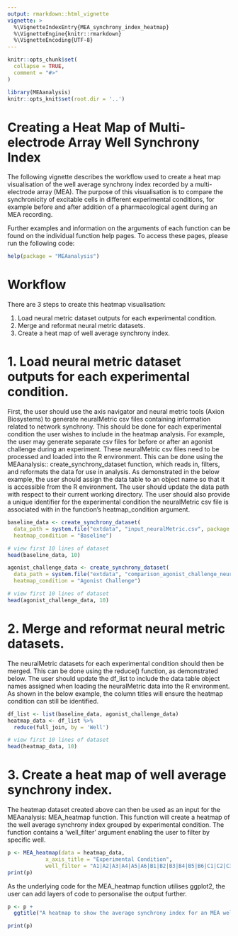 ```yaml
---
output: rmarkdown::html_vignette
vignette: >
  %\VignetteIndexEntry{MEA_synchrony_index_heatmap}
  %\VignetteEngine{knitr::rmarkdown}
  %\VignetteEncoding{UTF-8}
---
```


```r
knitr::opts_chunk$set(
  collapse = TRUE,
  comment = "#>"
)
```

```r
library(MEAanalysis)
knitr::opts_knit$set(root.dir = '..')
```


# Creating a Heat Map of Multi-electrode Array Well Synchrony Index

The following vignette describes the workflow used to create a heat map visualisation of the well average synchrony index recorded by a multi-electrode array (MEA). The purpose of this visualisation is to compare the synchronicity of excitable cells in different experimental conditions, for example before and after addition of a pharmacological agent during an MEA recording.

Further examples and information on the arguments of each function can be found on the individual function help pages. To access these pages, please run the following code:

```r
help(package = "MEAanalysis")
```

# Workflow

There are 3 steps to create this heatmap visualisation:

1. Load neural metric dataset outputs for each experimental condition.
2. Merge and reformat neural metric datasets.
3. Create a heat map of well average synchrony index.

# 1. Load neural metric dataset outputs for each experimental condition.

First, the user should use the axis navigator and neural metric tools (Axion Biosystems) to generate neuralMetric csv files containing information related to network synchrony. This should be done for each experimental condition the user wishes to include in the heatmap analysis. For example, the user may generate separate csv files for before or after an agonist challenge during an experiment. These neuralMetric csv files need to be processed and loaded into the R environment. This can be done using the MEAanalysis:: create_synchrony_dataset function, which reads in, filters, and reformats the data for use in analysis. As demonstrated in the below example, the user should assign the data table to an object name so that it is accessible from the R environment.  The user should update the data path with respect to their current working directory. The user should also provide a unique identifier for the experimental condition the neuralMetric csv file is associated with in the function's heatmap_condition argument.

```r
baseline_data <- create_synchrony_dataset(
  data_path = system.file("extdata", "input_neuralMetric.csv", package = "MEAanalysis"), 
  heatmap_condition = "Baseline")

# view first 10 lines of dataset
head(baseline_data, 10)
```
```r
agonist_challenge_data <- create_synchrony_dataset(
  data_path = system.file("extdata", "comparison_agonist_challenge_neuralMetrics.csv", package = "MEAanalysis"),
  heatmap_condition = "Agonist Challenge")

# view first 10 lines of dataset
head(agonist_challenge_data, 10)
```

# 2. Merge and reformat neural metric datasets.

The neuralMetric datasets for each experimental condition should then be merged. This can be done using the reduce() function, as demonstrated below. The user should update the df_list to include the data table object names assigned when loading the neuralMetric data into the R environment. As shown in the below example, the column titles will ensure the heatmap condition can still be identified.  

```r
df_list <- list(baseline_data, agonist_challenge_data)
heatmap_data <- df_list %>%
  reduce(full_join, by = 'Well')

# view first 10 lines of dataset
head(heatmap_data, 10)
```

# 3. Create a heat map of well average synchrony index.

The heatmap dataset created above can then be used as an input for the MEAanalysis: MEA_heatmap function. This function will create a heatmap of the well average synchrony index grouped by experimental condition. The function contains a 'well_filter' argument enabling the user to filter by specific well.

```r
p <- MEA_heatmap(data = heatmap_data, 
            x_axis_title = "Experimental Condition", 
            well_filter = "A1|A2|A3|A4|A5|A6|B1|B2|B3|B4|B5|B6|C1|C2|C3|C4|C5|C6|D1|D2|D3|D4|D5|D6")
print(p)
```


As the underlying code for the MEA_heatmap function utilises ggplot2, the user can add layers of code to personalise the output further.

```r
p <- p + 
  ggtitle("A heatmap to show the average synchrony index for an MEA well")

print(p)

```











